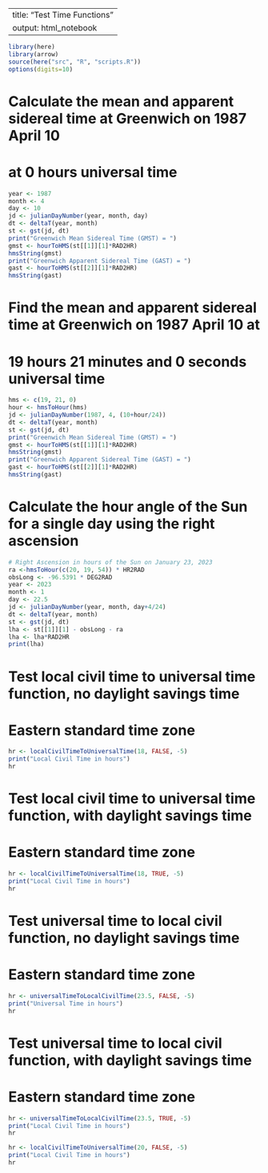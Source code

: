 
---
title: "Test Time Functions"
output: html_notebook
---

```r
library(here)
library(arrow)
source(here("src", "R", "scripts.R"))
options(digits=10)
```

# Calculate the mean and apparent sidereal time at Greenwich on 1987 April 10
# at 0 hours universal time
```r
year <- 1987
month <- 4
day <- 10
jd <- julianDayNumber(year, month, day)
dt <- deltaT(year, month)
st <- gst(jd, dt)
print("Greenwich Mean Sidereal Time (GMST) = ")
gmst <- hourToHMS(st[[1]][1]*RAD2HR)
hmsString(gmst)
print("Greenwich Apparent Sidereal Time (GAST) = ")
gast <- hourToHMS(st[[2]][1]*RAD2HR)
hmsString(gast)
```
# Find the mean and apparent sidereal time at Greenwich on 1987 April 10 at
# 19 hours 21 minutes and 0 seconds universal time
```r
hms <- c(19, 21, 0)
hour <- hmsToHour(hms)
jd <- julianDayNumber(1987, 4, (10+hour/24))
dt <- deltaT(year, month)
st <- gst(jd, dt)
print("Greenwich Mean Sidereal Time (GMST) = ")
gmst <- hourToHMS(st[[1]][1]*RAD2HR)
hmsString(gmst)
print("Greenwich Apparent Sidereal Time (GAST) = ")
gast <- hourToHMS(st[[2]][1]*RAD2HR)
hmsString(gast)
```

# Calculate the hour angle of the Sun for a single day using the right ascension
```r
# Right Ascension in hours of the Sun on January 23, 2023
ra <-hmsToHour(c(20, 19, 54)) * HR2RAD
obsLong <- -96.5391 * DEG2RAD
year <- 2023
month <- 1
day <- 22.5
jd <- julianDayNumber(year, month, day+4/24)
dt <- deltaT(year, month)
st <- gst(jd, dt)
lha <- st[[1]][1] - obsLong - ra
lha <- lha*RAD2HR
print(lha)
```


# Test local civil time to universal time function, no daylight savings time
# Eastern standard time zone
```r
hr <- localCivilTimeToUniversalTime(18, FALSE, -5)
print("Local Civil Time in hours")
hr
```


# Test local civil time to universal time function, with daylight savings time
# Eastern standard time zone
```r
hr <- localCivilTimeToUniversalTime(18, TRUE, -5)
print("Local Civil Time in hours")
hr
```


# Test universal time to local civil function, no daylight savings time
# Eastern standard time zone
```r
hr <- universalTimeToLocalCivilTime(23.5, FALSE, -5)
print("Universal Time in hours")
hr
```


# Test universal time to local civil function, with daylight savings time
# Eastern standard time zone
```r
hr <- universalTimeToLocalCivilTime(23.5, TRUE, -5)
print("Local Civil Time in hours")
hr
```


```r
hr <- localCivilTimeToUniversalTime(20, FALSE, -5)
print("Local Civil Time in hours")
hr
```
